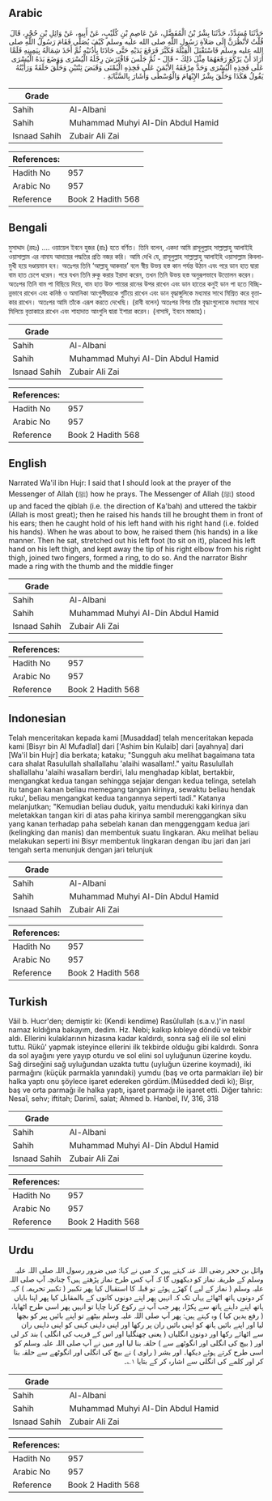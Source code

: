 ## Arabic


<div dir="rtl" lang="ar" style={{fontSize:'larger',backgroundColor:'#f8f9fa',padding:20}}>
حَدَّثَنَا مُسَدَّدٌ، حَدَّثَنَا بِشْرُ بْنُ الْمُفَضَّلِ، عَنْ عَاصِمِ بْنِ كُلَيْبٍ، عَنْ أَبِيهِ، عَنْ وَائِلِ بْنِ حُجْرٍ، قَالَ قُلْتُ لأَنْظُرَنَّ إِلَى صَلاَةِ رَسُولِ اللَّهِ صلى الله عليه وسلم كَيْفَ يُصَلِّي فَقَامَ رَسُولُ اللَّهِ صلى الله عليه وسلم فَاسْتَقْبَلَ الْقِبْلَةَ فَكَبَّرَ فَرَفَعَ يَدَيْهِ حَتَّى حَاذَتَا بِأُذُنَيْهِ ثُمَّ أَخَذَ شِمَالَهُ بِيَمِينِهِ فَلَمَّا أَرَادَ أَنْ يَرْكَعَ رَفَعَهُمَا مِثْلَ ذَلِكَ - قَالَ - ثُمَّ جَلَسَ فَافْتَرَشَ رِجْلَهُ الْيُسْرَى وَوَضَعَ يَدَهُ الْيُسْرَى عَلَى فَخِذِهِ الْيُسْرَى وَحَدَّ مِرْفَقَهُ الأَيْمَنَ عَلَى فَخِذِهِ الْيُمْنَى وَقَبَضَ ثِنْتَيْنِ وَحَلَّقَ حَلَقَةً وَرَأَيْتُهُ يَقُولُ هَكَذَا وَحَلَّقَ بِشْرٌ الإِبْهَامَ وَالْوُسْطَى وَأَشَارَ بِالسَّبَّابَةِ ‏.‏
</div>
<div style={{backgroundColor:'#f8f9fa',padding:20, marginBottom: 10}}><table> <thead> <tr> <th>Grade</th> <th></th> </tr> </thead> <tbody> <tr><td>Sahih</td><td>Al-Albani</td></tr><tr><td>Sahih</td><td>Muhammad Muhyi Al-Din Abdul Hamid</td></tr><tr><td>Isnaad Sahih</td><td>Zubair Ali Zai</td></tr></tbody></table><table> <thead> <tr> <th>References:</th> <th></th> </tr> </thead> <tbody><tr><td>Hadith No</td><td>957</td></tr><tr><td>Arabic No</td><td>957</td></tr><tr><td>Reference</td><td>Book 2 Hadith 568</td></tr></tbody></table></div>

## Bengali


<div dir="ltr" lang="bn" style={{fontSize:'larger',backgroundColor:'#f8f9fa',padding:20}}>
মুসাদ্দাদ (রহঃ) .... ওয়ায়েল ইবনে হুজর (রাঃ) হতে বর্ণিত। তিনি বলেন, একদা আমি রাসূলুল্লাহ সাল্লাল্লাহু আলাইহি ওয়াসাল্লাম এর নামায আদায়ের পদ্ধতির প্রতি নজর করি। আমি দেখি যে, রাসূলুল্লাহ সাল্লাল্লাহু আলাইহি ওয়াসাল্লাম কিবলামুখী হয়ে দণ্ডায়মান হন। অতঃপর তিনি ‘আল্লাহু আকবার’ বলে স্বীয় উভয় হস্ত কান পর্যন্ত উঠান এবং পরে ডান হাত দ্বারা বাম হাত চেপে ধরেন। পরে যখন তিনি রুকু করার ইরাদা করেন, তখন তিনি উভয় হস্ত অনুরূপভাবে উত্তোলন করেন। অতঃপর তিনি বাম পা বিছিয়ে দিয়ে, বাম হাত উক্ত পায়ের রানের উপর রাখেন এবং ডান হাতের কনুই ডান পা হতে বিচ্ছিন্নভাবে রাখেন এবং কনিষ্ঠ ও অমানিকা আংগুলীদ্বয়কে গুটিয়ে রাখেন এবং ডান বৃদ্ধাঙ্গুলিকে মধ্যমার সাথে মিশ্রিত করে বৃত্তাকার রাখেন। অতঃপর আমি তাঁকে এরূপ করতে দেখেছি। (রাবী বলেন) অতঃপর বিশর তাঁর বৃদ্ধাংগুলোকে মধ্যমার সাথে মিলিয়ে বৃত্তাকারে রাখেন এবং শাহাদাত আংগুলি দ্বারা ইশারা করেন। (নাসাঈ, ইবনে মাজাহ)।
</div>
<div style={{backgroundColor:'#f8f9fa',padding:20, marginBottom: 10}}><table> <thead> <tr> <th>Grade</th> <th></th> </tr> </thead> <tbody> <tr><td>Sahih</td><td>Al-Albani</td></tr><tr><td>Sahih</td><td>Muhammad Muhyi Al-Din Abdul Hamid</td></tr><tr><td>Isnaad Sahih</td><td>Zubair Ali Zai</td></tr></tbody></table><table> <thead> <tr> <th>References:</th> <th></th> </tr> </thead> <tbody><tr><td>Hadith No</td><td>957</td></tr><tr><td>Arabic No</td><td>957</td></tr><tr><td>Reference</td><td>Book 2 Hadith 568</td></tr></tbody></table></div>

## English


<div dir="ltr" lang="en" style={{fontSize:'larger',backgroundColor:'#f8f9fa',padding:20}}>
Narrated Wa'il ibn Hujr: I said that I should look at the prayer of the Messenger of Allah (ﷺ) how he prays. The Messenger of Allah (ﷺ) stood up and faced the qiblah (i.e. the direction of Ka'bah) and uttered the takbir (Allah is most great); then he raised his hands till he brought them in front of his ears; then he caught hold of his left hand with his right hand (i.e. folded his hands). When he was about to bow, he raised them (his hands) in a like manner. Then he sat, stretched out his left foot (to sit on it), placed his left hand on his left thigh, and kept away the tip of his right elbow from his right thigh, joined two fingers, formed a ring, to do so. And the narrator Bishr made a ring with the thumb and the middle finger
</div>
<div style={{backgroundColor:'#f8f9fa',padding:20, marginBottom: 10}}><table> <thead> <tr> <th>Grade</th> <th></th> </tr> </thead> <tbody> <tr><td>Sahih</td><td>Al-Albani</td></tr><tr><td>Sahih</td><td>Muhammad Muhyi Al-Din Abdul Hamid</td></tr><tr><td>Isnaad Sahih</td><td>Zubair Ali Zai</td></tr></tbody></table><table> <thead> <tr> <th>References:</th> <th></th> </tr> </thead> <tbody><tr><td>Hadith No</td><td>957</td></tr><tr><td>Arabic No</td><td>957</td></tr><tr><td>Reference</td><td>Book 2 Hadith 568</td></tr></tbody></table></div>

## Indonesian


<div dir="ltr" lang="id" style={{fontSize:'larger',backgroundColor:'#f8f9fa',padding:20}}>
Telah menceritakan kepada kami [Musaddad] telah menceritakan kepada kami [Bisyr bin Al Mufadlal] dari ['Ashim bin Kulaib] dari [ayahnya] dari [Wa'il bin Hujr] dia berkata; kataku; "Sungguh aku melihat bagaimana tata cara shalat Rasulullah shallallahu 'alaihi wasallam!." yaitu Rasulullah shallallahu 'alaihi wasallam berdiri, lalu menghadap kiblat, bertakbir, mengangkat kedua tangan sehingga sejajar dengan kedua telinga, setelah itu tangan kanan beliau memegang tangan kirinya, sewaktu beliau hendak ruku', beliau mengangkat kedua tangannya seperti tadi." Katanya melanjutkan; "Kemudian beliau duduk, yaitu menduduki kaki kirinya dan meletakkan tangan kiri di atas paha kirinya sambil merenggangkan siku yang kanan terhadap paha sebelah kanan dan menggenggam kedua jari (kelingking dan manis) dan membentuk suatu lingkaran. Aku melihat beliau melakukan seperti ini Bisyr membentuk lingkaran dengan ibu jari dan jari tengah serta menunjuk dengan jari telunjuk
</div>
<div style={{backgroundColor:'#f8f9fa',padding:20, marginBottom: 10}}><table> <thead> <tr> <th>Grade</th> <th></th> </tr> </thead> <tbody> <tr><td>Sahih</td><td>Al-Albani</td></tr><tr><td>Sahih</td><td>Muhammad Muhyi Al-Din Abdul Hamid</td></tr><tr><td>Isnaad Sahih</td><td>Zubair Ali Zai</td></tr></tbody></table><table> <thead> <tr> <th>References:</th> <th></th> </tr> </thead> <tbody><tr><td>Hadith No</td><td>957</td></tr><tr><td>Arabic No</td><td>957</td></tr><tr><td>Reference</td><td>Book 2 Hadith 568</td></tr></tbody></table></div>

## Turkish


<div dir="ltr" lang="tr" style={{fontSize:'larger',backgroundColor:'#f8f9fa',padding:20}}>
Vâil b. Hucr'den; demiştir ki: (Kendi kendime) Rasûlullah (s.a.v.)'in nasıl namaz kıldığına bakayım, dedim. Hz. Nebi; kalkıp kıbleye döndü ve tekbir aldı. Ellerini kulaklarının hizasına kadar kaldırdı, sonra sağ eli ile sol elini tuttu. Rükû' yapmak isteyince ellerini ilk tekbirde olduğu gibi kaldırdı. Sonra da sol ayağını yere yayıp oturdu ve sol elini sol uyluğunun üzerine koydu. Sağ dirseğini sağ uyluğundan uzakta tuttu (uyluğun üzerine koymadı), iki parmağını (küçük parmakla yanındaki) yumdu (baş ve orta parmakları ile) bir halka yaptı onu şöylece işaret edereken gördüm.(Müsedded dedi ki); Bişr, baş ve orta parmağı ile halka yaptı, işaret parmağı ile işaret etti. Diğer tahric: Nesaî, sehv; iftitah; Darimî, salat; Ahmed b. Hanbel, IV, 316, 318
</div>
<div style={{backgroundColor:'#f8f9fa',padding:20, marginBottom: 10}}><table> <thead> <tr> <th>Grade</th> <th></th> </tr> </thead> <tbody> <tr><td>Sahih</td><td>Al-Albani</td></tr><tr><td>Sahih</td><td>Muhammad Muhyi Al-Din Abdul Hamid</td></tr><tr><td>Isnaad Sahih</td><td>Zubair Ali Zai</td></tr></tbody></table><table> <thead> <tr> <th>References:</th> <th></th> </tr> </thead> <tbody><tr><td>Hadith No</td><td>957</td></tr><tr><td>Arabic No</td><td>957</td></tr><tr><td>Reference</td><td>Book 2 Hadith 568</td></tr></tbody></table></div>

## Urdu


<div dir="rtl" lang="ur" style={{fontSize:'larger',backgroundColor:'#f8f9fa',padding:20}}>
وائل بن حجر رضی اللہ عنہ کہتے ہیں کہ میں نے کہا: میں ضرور رسول اللہ صلی اللہ علیہ وسلم کے طریقہ نماز کو دیکھوں گا کہ آپ کس طرح نماز پڑھتے ہیں؟ چنانچہ آپ صلی اللہ علیہ وسلم ( نماز کے لیے ) کھڑے ہوئے تو قبلہ کا استقبال کیا پھر تکبیر ( تکبیر تحریمہ ) کہہ کر دونوں ہاتھ اٹھائے یہاں تک کہ انہیں پھر اپنے دونوں کانوں کے بالمقابل کیا پھر اپنا بایاں ہاتھ اپنے داہنے ہاتھ سے پکڑا، پھر جب آپ نے رکوع کرنا چاہا تو انہیں پھر اسی طرح اٹھایا، ( رفع یدین کیا ) وہ کہتے ہیں: پھر آپ صلی اللہ علیہ وسلم بیٹھے تو اپنے بائیں پیر کو بچھا لیا اور اپنے بائیں ہاتھ کو اپنی بائیں ران پر رکھا اور اپنی داہنی کہنی کو اپنی داہنی ران سے اٹھائے رکھا اور دونوں انگلیاں ( یعنی چھنگلیا اور اس کے قریب کی انگلی ) بند کر لی اور ( بیچ کی انگلی اور انگوٹھے سے ) حلقہ بنا لیا اور میں نے آپ صلی اللہ علیہ وسلم کو اسی طرح کرتے ہوئے دیکھا۔ اور بشر ( راوی ) نے بیچ کی انگلی اور انگوٹھے سے حلقہ بنا کر اور کلمے کی انگلی سے اشارہ کر کے بتایا ۱؎۔
</div>
<div style={{backgroundColor:'#f8f9fa',padding:20, marginBottom: 10}}><table> <thead> <tr> <th>Grade</th> <th></th> </tr> </thead> <tbody> <tr><td>Sahih</td><td>Al-Albani</td></tr><tr><td>Sahih</td><td>Muhammad Muhyi Al-Din Abdul Hamid</td></tr><tr><td>Isnaad Sahih</td><td>Zubair Ali Zai</td></tr></tbody></table><table> <thead> <tr> <th>References:</th> <th></th> </tr> </thead> <tbody><tr><td>Hadith No</td><td>957</td></tr><tr><td>Arabic No</td><td>957</td></tr><tr><td>Reference</td><td>Book 2 Hadith 568</td></tr></tbody></table></div>
